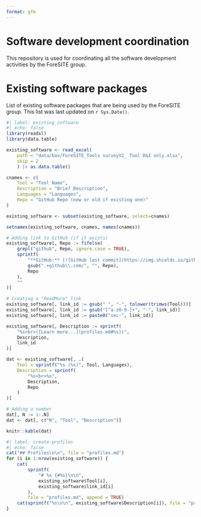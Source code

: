 ```yaml
---
format: gfm
---
```



# Software development coordination

This repository is used for coordinating all the software development activities by the ForeSITE group.

# Existing software packages

List of existing software packages that are being used by the ForeSITE group. This list was last updated on `r Sys.Date()`.

```r
#| label: existing_software
#| echo: false
library(readxl)
library(data.table)

existing_software <- read_excel(
    path = "data/box/ForeSITE_Tools surveyV2_ Tool D&I only.xlsx",
    skip = 2
    ) |> as.data.table()

cnames <- c(
    Tool = "Tool Name",
    Description = "Brief Description",
    Languages = "Languages",
    Repo = "GitHub Repo (new or old if existing one)"
)

existing_software <- subset(existing_software, select=cnames)

setnames(existing_software, cnames, names(cnames))

# Adding link to GitHub (if it exists)
existing_software[, Repo := fifelse(
    grepl("github", Repo, ignore.case = TRUE),
    sprintf(
        "**GitHub:** [![GitHub last commit](https://img.shields.io/github/last-commit/%s)](%s)",
        gsub(".+github\\.com/", "", Repo),
        Repo
    ),
    ""
)]

# Creating a "ReadMore" link
existing_software[, link_id := gsub(" ", "-", tolower(trimws(Tool)))]
existing_software[, link_id := gsub("[^a-z0-9-]+", "-", link_id)]
existing_software[, link_id := paste0("sec-", link_id)]

existing_software[, Description := sprintf(
    "%s<br>([Learn more...](profiles.md#%s))",
    Description,
    link_id
)]

dat <- existing_software[, .(
    Tool = sprintf("%s (%s)", Tool, Languages),
    Description = sprintf(
        "%s<br>%s",
        Description,
        Repo
    )
)]

# Adding a number
dat[, N := 1:.N]
dat <- dat[, c("N", "Tool", "Description")]

knitr::kable(dat)
```

```r
#| label: create-profiles
#| echo: false
cat("## Profiles\n\n", file = "profiles.md")
for (i in 1:nrow(existing_software)) {
    cat(
        sprintf(
            "# %s {#%s}\n\n",
            existing_software$Tool[i],
            existing_software$link_id[i]
        ),
        file = "profiles.md", append = TRUE)
    cat(sprintf("%s\n\n", existing_software$Description[i]), file = "profiles.md", append = TRUE)
}
```